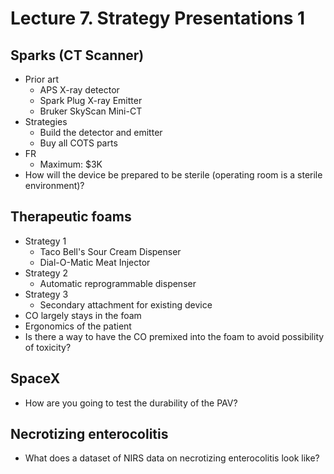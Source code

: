 # Lecture 7. Strategy Presentations 1

## Sparks (CT Scanner)
- Prior art
  - APS X-ray detector
  - Spark Plug X-ray Emitter
  - Bruker SkyScan Mini-CT
- Strategies
  - Build the detector and emitter
  - Buy all COTS parts
- FR
  - Maximum: $3K
- How will the device be prepared to be sterile (operating room is a sterile environment)?

## Therapeutic foams
- Strategy 1
  - Taco Bell's Sour Cream Dispenser
  - Dial-O-Matic Meat Injector
- Strategy 2
  - Automatic reprogrammable dispenser
- Strategy 3
  - Secondary attachment for existing device
- CO largely stays in the foam
- Ergonomics of the patient
- Is there a way to have the CO premixed into the foam to avoid possibility of toxicity?

## SpaceX
- How are you going to test the durability of the PAV?

## Necrotizing enterocolitis
- What does a dataset of NIRS data on necrotizing enterocolitis look like?


